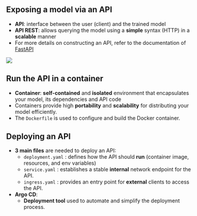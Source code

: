 ## Exposing a model via an API

- [**API**]{.orange}: interface between the user (client) and the trained model
- [**API REST**]{.orange}: allows querying the model using a [**simple**]{.blue2} syntax (HTTP) in a [**scalable**]{.blue2}  manner
- For more details on constructing an API, refer to the documentation of [FastAPI](https://fastapi.tiangolo.com)

![](img/API.png){fig-align="center"}


## Run the API in a container

- [**Container**]{.orange}: [**self-contained**]{.blue2} and [**isolated**]{.blue2} environment that encapsulates your model, its dependencies and API code
- Containers provide high [**portability**]{.orange} and [**scalability**]{.orange} for distributing your model efficiently.
- The `Dockerfile` is used to configure and build the Docker container.

## Deploying an API

<!-- - Need a [**container orchestration tool**]{.orange} such as kubernetes -->
- [**3 main files**]{.orange} are needed to deploy an API:
    - `deployment.yaml` : defines how the API should [**run**]{.blue2} (container image, resources, and env variables)
    - `service.yaml` : establishes a stable [**internal**]{.blue2} network endpoint for the API.
    - `ingress.yaml` : provides an entry point for [**external**]{.blue2} clients to access the API.
- [**Argo CD**]{.orange}:
    - [**Deployment tool**]{.blue2} used to automate and simplify the deployment process.